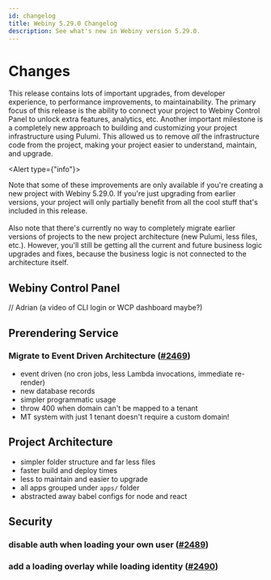 ```yaml
---
id: changelog
title: Webiny 5.29.0 Changelog
description: See what's new in Webiny version 5.29.0.
---
```



# Changes

This release contains lots of important upgrades, from developer experience, to performance improvements, to maintainability. The primary focus of this release is the ability to connect your project to Webiny Control Panel to unlock extra features, analytics, etc. Another important milestone is a completely new approach to building and customizing your project infrastructure using Pulumi. This allowed us to remove _all_ the infrastructure code from the project, making your project easier to understand, maintain, and upgrade.

<Alert type={"info"}>
  
  Note that some of these improvements are only available if you're creating a new project with Webiny 5.29.0. If you're just upgrading from earlier versions, your project will only partially benefit from all the cool stuff that's included in this release. 
  <br/><br/>
  Also note that there's currently no way to completely migrate earlier versions of projects to the new project architecture (new Pulumi, less files, etc.). However, you'll still be getting all the current and future business logic upgrades and fixes, because the business logic is not connected to the architecture itself.
  
</Alert>

## Webiny Control Panel

// Adrian (a video of CLI login or WCP dashboard maybe?)

## Prerendering Service

### Migrate to Event Driven Architecture ([#2469](https://github.com/webiny/webiny-js/pull/2469))
 - event driven (no cron jobs, less Lambda invocations, immediate re-render)
 - new database records
 - simpler programmatic usage
 - throw 400 when domain can't be mapped to a tenant
 - MT system with just 1 tenant doesn't require a custom domain!

## Project Architecture
 - simpler folder structure and far less files
 - faster build and deploy times
 - less to maintain and easier to upgrade
 - all apps grouped under `apps/` folder
 - abstracted away babel configs for node and react


## Security

### disable auth when loading your own user ([#2489](https://github.com/webiny/webiny-js/pull/2489))
### add a loading overlay while loading identity ([#2490](https://github.com/webiny/webiny-js/pull/2490))
